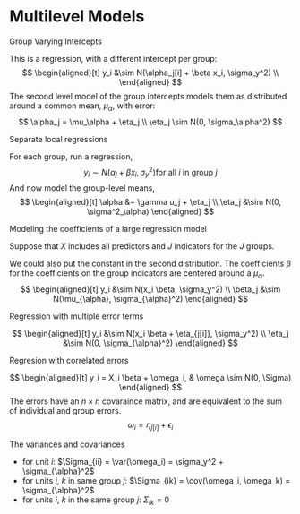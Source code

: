 # Multilevel Models

Group Varying Intercepts

This is a regression, with a different intercept per group:
$$
\begin{aligned}[t]
y_i &\sim N(\alpha_j[i] + \beta x_i, \sigma_y^2) \\
\end{aligned}
$$
The second level model of the group intercepts models them as distributed around a common mean, $\mu_\alpha$, with error:
$$
\alpha_j = \mu_\alpha + \eta_j \\
\eta_j \sim N(0, \sigma_\alpha^2)
$$

Separate local regressions

For each group, run a regression,
$$
y_i \sim N(\alpha_j + \beta x_i, \sigma_y^2) \text{for all $i$ in group $j$}
$$
And now model the group-level means,
$$
\begin{aligned}[t]
\alpha &= \gamma u_j + \eta_j \\
\eta_j &\sim N(0, \sigma^2_\alpha)
\end{aligned}
$$


Modeling the coefficients of a large regression model


Suppose that $X$ includes all predictors and $J$ indicators for the $J$ groups. 

We could also put the constant in the second distribution. The coefficients $\beta$ for the coefficients on the group indicators are centered around a $\mu_\alpha$.
$$
\begin{aligned}[t]
y_i &\sim N(x_i \beta, \sigma_y^2) \\
\beta_j &\sim N(\mu_{\alpha}, \sigma_{\alpha}^2)
\end{aligned}
$$

Regression with multiple error terms

$$
\begin{aligned}[t]
y_i &\sim N(x_i \beta + \eta_{j[i]}, \sigma_y^2) \\
\eta_j &\sim N(0, \sigma_{\alpha}^2)
\end{aligned}
$$


Regresion with correlated errors

$$
\begin{aligned}[t]
y_i = X_i \beta + \omega_i, & \omega \sim N(0, \Sigma)
\end{aligned}
$$
The errors have an $n \times n$ covaraince matrix, and are
equivalent to the sum of individual and group errors.
$$
\omega_i = \eta_{j[i]} + \epsilon_i
$$

The variances and covariances 

- for unit $i$: $\Sigma_{ii} = \var(\omega_i) = \sigma_y^2 + \sigma_{\alpha}^2$
- for units $i$, $k$ in same group $j$: $\Sigma_{ik} = \cov(\omega_i, \omega_k) = \sigma_{\alpha}^2$
- for units $i$, $k$ in the same group $j$: $\Sigma_{ik} = 0$
